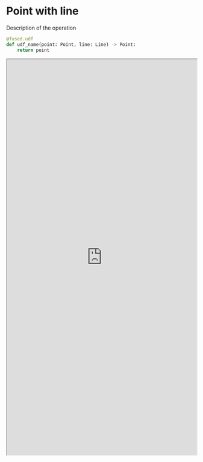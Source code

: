 # Point with line

Description of the operation

```python
@fused.udf
def udf_name(point: Point, line: Line) -> Point:
    return point
```

<iframe src="https://staging.fused.io/workbench#app/s/aH4sIAAAAAAAAA9U7iXbbOJK%2FgpFfR1JaonjooJQoM47tXO0cHTt92V49kAQltilSTVKyHT%2F%2Fwe437C%2FuJ2wVAJ6ibHdPZt4u40ggqlAoFApVBaB027BDhzUmDW%2B5CqOErG4cZl8SGpOVc3keyNo4iRhd%2Bl6CgDjJ6ucsXNHAgUr4m6%2Bc82B3EzcKl8ShCUu8JSMSK30vgNeJ5ysR82nibZjD%2FISmyKXKrCN3HTNnRlcr7Pw82Nt%2ByOHR8dHp0fujrI0XxCtm5%2BNI2HVyFdGVZGMd%2Bb5nKSyKwijt%2FMvn4yN8LwwxHzqO%2FC8JMFgvVzdYF0j2HeaSeBFezXBaWg5bhu3JeUDgOW%2FgvxOAkWTBCMJJ6PIyoikCLnAzCmQKvSmx5zCLRoq9ANas8Lol6SDGeaNDTqM1a4uWXqF72TE%2BewQbeMF8R98ZIvS2pNGlE14F0AvI%2FoD30S5ghOvIZr4XsLhDZsCgnAxlzpICTIy9RJiLJJ0qxQE9CJIWDlr5PfSCVqHxmTa5aLfbqUCXoB3A%2BwxJtlJ52gsaJTPQOAo8rBzlEEqvIrpkrazTYKVEMMfhkn8FLU1V1Q7R26RHzgZQGqgX5HtyZoyU0bBDupquK%2F2LTtbcDv31MoinZ03Q22aHNP0waF5wrhCcRDcFCe8fH8%2BO9389%2BnwC7Nzm9WLqX3qXjHyG8VI%2FPm9MULeUY3rDolYZU2C%2FYdd0HgYcAeZ3GwVHPc0FUIMBkzFbhbGXeGEwPTtvAOuoKVCgyXnjoqZFRB1vHU91ENE2kPlsQ5HWLLapz6b9e3FA2nM2PQMJo8TrOgMliNagAVNU3Qq8oDR3Jf1Jl0FJQffIe7oiXFRxWU%2BBHzsB0%2BJzGMzKWbkfXl%2BucsFe8OpZAIrUEWVQ8MLsKl7ClnGrXW6Iy65mnRZpFRYpPhd5ERuXmZ2UqQNpYZZmfM5rdAb16RAQakD4wAKaxckNTNx5A8rA2qTX4xVxT7z3fG%2B%2BSLqbca2%2BcS4DUCbqzzYeuwJiYOmnt%2FWY%2BHBF85I1Go8JESvsXuwwmGfoYiXei%2F81DJeIqmn3oq28xF4g3qBOq%2FG521EvJmJamZga5PZO7WV%2BzLZnknslUN1PPqMx2OJFGMIXTQi%2BJyQMmFQ7aoUbpmQ6za5ttsr9GDqdIvWccsX05F4lfZ4%2BPV14Mbf84JP%2FWHsRi2F6ExYFDBycbbM4Vp4%2BLTc6CIMAJAHLm%2FB%2BJuS7OMeo6%2BY7wiAOoHEY5PVt4SVxraCBonMGnipwvXmLl0FjuI6%2BFwafHAKLaLY40ANMgP3Pf%2F%2Fnf3GhVFwVKTfiPZUdB%2B85881FWLsQeZBPIgI49Xwmeb2KYNHzPiQsQZjo4oEAoTbGKEUN9XHHefCAf%2FsnfNs9fu16ilPjgx2LWs3rppByyfZULE1uWT6A5srlUWMqsNlP8HqCbwUdTa3EtK8qRQuR2YNpd9RX9AIEV%2F5UK9bwRT5NF3hbfssFXDD6e%2BSNIac1a1rvh5uIxeub5RXPHW9zkSSrGCzo1dWVwsNXxQt7MYs2LOpttB5ogo9BcTcGiTGnpzJmuK41MJmjOiOtP7KdwcC1VYeZY1cdjjXVGrnU1lTbdPpDtz82h5ppapY2NLR%2BHwhE66CHKhf3br%2Fe9W6v4f%2FN3d%2Bd5GbFZuE6mW1gYYbRFKL532G1VVheefYltWCCalyt6%2Fk%2BOOFXEJVUQaDQ4WW9g8bYAsM0WEc%2BdHt23YF%2FVS%2BfIV15TrKAsKIAb3eKk%2FIRxJasI1Zu%2F2%2BbnaE1pH3TGVOd6X19aFsqG6sDTaMWVYdsYGqma7qq5Zojqo5c3TU13XJtd2S6MDsDc%2FB%2FfXb0waCjdraisPvmB5%2FS297OgC2dSiTfltZ9j2Q7t32bkcJOTkBLFhUxvhy%2BIszxQErSqO6RXWYVYXyPl0Fm1GY5Or5JHsjJil4FhJKAXfFuZBccdvrx8OMEvB91wOP6YIxtCNGsdUKWoeO5NzgleRfYBJxPAvE735BhJ6122s2hF6%2FA2EjyzThDBZZvwjVBRShQKEso5eRwbV8eviRFMWVCcADmWKIqk52oVGagXlGMQfdsS%2Fp75DPoH7rEe%2BQvUTLBg0FGkx3hSI2%2BomqDPqg5h4CzTCFdTTMVXR8YptpPW7HAwTaGMu7retpAVHL0vmoMhRxiJNGk6yRsYkUCqhxAzXlDAyNI9bHeN01Hc6kz0Gw2MlxzzIaua4wMw1HH1GRMM0bmWDdHw6EN%2FxzDNC19oI01DEFQSo4L5LKDBQVWaIt30smHN81KnXxk06zUSYc0ld%2BddDhT%2Bd3hA5niRxt7lZ76vJHan4heKeDDFmsLGInk7MMmeNnbePHc76FTVeZ%2BFxtCFB5D%2FNWDjd9yhaZkAeH4Fb3pRSF1YgUNRzY20Y%2FjKkk4Q0CrXVWNAkjO6txxZxsa2OEa1AVazyGgQOWfgY1hreY3YVkauF7WT9fyQ%2FtScN9sS82rbGT2MkMvg4q9zOg8YtPiQPyX7lnyho8IP3JkfLIgJNeJLZQsHslVpIojIhN1q17EJ0YZ0C69bQcrRWjRD5ZJN1%2Bz8F0sjwqaWz3vfSt1vHduK%2BLHh3viktLlKrmFHK6o7SU3U1Uxt2Cpo0udYBkqPaT0SWVY1WOVoVew6XExmq4Ho3fMzjOmzVUUriBI8VisbKi%2FZp9YdPLHEkJtXd0WOrZFxqQDbnIPTPhHgc48Cq%2BSBXmKgIt6IlUvTtKPixoVK4QRJTUrahSpebZVZre2ibfzRlHpaiZfvHEVkKdTdfB01msWjHirxDh1KJUIqQ7lfjUQbw8ow578rE5sYTZ5Td36w6ca4%2B2mnqvceaNEPUjCdUSe6iDt3iPZA5XJNQY%2B1G2tKbbcVjb4q2tSXr85Bjfw7WoEcgBSjWglrikFIAIjiz%2FuD%2F32UJi4WRAH4zZvO%2FOC1RpPkk%2FpJYN4T6IUSbpp5URU4APtvSWds5YEbfH%2BOqKrBclCp92cZZA5tth4X7M4ix9oAGeH%2B68JuiMWFbg6ADIJMsyb%2BZ4lCiS0fueXG3vyfZrRVQ49XmzxzxlNkmh624xocOl4UXPSPP7cvGtnDRXmwOiaEF3PPsFWJ0hmb%2BhyiX6C8Er5VtugjPmBev5MezSm%2FmhM49GY%2FWY7k2oqDhlF8Nfq7FUC3nQiTkAMoOm%2BLucBwZ%2BO9w%2BO5LF9auIO1hTMDznwWMDmNO6Q97%2FgMeKZpnVIvw9rwxwWzDCYxDWLY%2FLzgkVM4PUBTzXVDhn1h6MyJg0SGtBlSF7Smw45%2BCIaAE1NG%2BOnqZVIv%2FWBKASkPxwJRAMoj7VxhxjjcYnyTx7w%2BeZzxqemabCORwO5jO%2FEaA%2F3T%2Flgz%2FKG2tgcdFUN%2Fnq8qOldQy0YdsQYqxkGFGsx9BxDr8HQYS%2FRVbGjXlrMMC4Eby%2F3PxzO3n44fHsgWWwETkx9X1xdBM6Vl5Y23rL8et64yPZ9%2FMwWrGiM77A3s9N7NA6QF2i8jNYC4UjH9%2BKkJXRBuWQ3cYvfQO2Rrx1y3SE3QEIAz3iLCwRZNHDA%2Bjjs%2Bp4OEIlwJOylOESps3hrKkLKCdoWvonQVd1AGapyT8NxYNdRwuijwFGG2c6PHKJFEQd4sK%2BS9wpEbNuQRrk%2FybU478tn6iRDnxRmkEc%2B0%2FTGtwX94wUP%2FOUeYekFswoaqssWGr2uouFoqmhuGC1pAq7wV3i67993Dw8lO7kJpb699nHMeJeJm02Hm9S4MGTyPRnCtj5IFvHW6PMXBYutdlHWJThQKd1ftwTF6bBdEL48CRANcNpTjuLKvrss4UI37QrikSSQowHJrMvCztk0B9R1HQbPUOvbY2qMmDUYW3RgGGysjmC2dF11DX3Qd8aDwXgw7DvucOw6IHjLcIWWrSMfN875puGRZ2i3nJG7B4%2FCIr6tmK6C%2BZN8yNPbvHz3JB2jrIXS3ZN8mU1v8%2FKd4DkTFjCfSk%2F4dVFR6xf%2B5LPlRt5aXkzkNe3OMyvcXK3CADwObBs0VMq8QrQoICySpd9Kr1EQ9vxvhx8PTn%2F9dEQQ9IJXZSUCZdi%2Bv0iXyvMlSyi%2FEo8Zrph14nbN8wbp5Ric9RevcDIJ7rVfHz%2FviboSkTy4w2tLIIVhC45LSFs8cvcIULnX7oprYa0DS9tbrpfZO%2B41%2BQsPgIMwp4KsZT3HduStQHSRPc2Vbx2sLud8hyr3pv%2F4j7GiKmrP8fDuxwtg93neePG8J1q%2FeCy1f0hyPTuM2LemKXby35oq7L%2B7%2FxrKNqy68BsRXRjdasPiHOPRzYtciazQuSG34AyiuRdMiPqMrKjjeMGcl%2B9yxL0lXQFims4wIdSKQ3%2BdsGdgAFcc2wqTJFzyIj%2FPnmDmwXclKgpGy5615leY91DT1NX1MxLhdXj6YlH7Evbra3S%2F0dyirdJuvENUZTA02gX%2BB9jKhUXSjb2vDMjoWPG1y%2B0W502VcJcuPf9mQk7pIlzSDolpEHdhzXjubua95TwPVfGRQx4gs%2BUTNBRtV46lDM2IP%2B%2BlE5PV%2FK3bhe059kV93DtxHQEpxAwP5cjfu91Hq0S6ctFHx8mDClbtWZzz5V2D1Q0YOGCHPMgDXXmKaM4ZEcXu3AcV7W0MRQd1z%2Bp2sQOb4stcZIuIuX%2B1AzuOiwYUQgmgJA4zF4wlZbNYEMa%2B78uEMRx%2Bghf2gSNyUty17xPgmEEIUBZH7UKrURjQw81VSWMWLNV7dbOo0SVcYffqEHdNvYJveo69F5XL8TbEc8SZLhc6VLyQKXJVh1AYRK%2FHkxbkiaQUQwzhNTiXBIKKlR8mMK5kIZ1bh8BKgQWNeW6UKxAKUDQD9eGY2fR0yDrGexLKpczHQt6dfPwgrpoOUP2VkveLk7JAZZ%2FFqpOcL35QVgK%2B%2F%2Bl0u%2FKll0D32%2FVvjGJCWAmU3YSWag98b3V0DR4aL4ZKkOLJXQmwn9uXA7BLUegXphkDYRjgs%2BJspNHO7Wce02WM3AmZNcsOpvms6AoIv5ITMmvdlrUMZ2R%2F5e3zLJRTDCsh9F1dKuzmnfb299D77ZcPqmW8Wzs%2Ff15YP3%2Fxjg%2FeLbD%2BV%2F06YKcL9VfD%2Fvr%2B0P768fDD0n6tab%2BdfljTr79trJN3Y%2BXHV6fO%2FI9Df%2F%2FVjz%2FQd7Mfj%2FeNAbuqHGECDyeoARPywL2DptZfPGQXDZOykhRuESYE0xpUbTQajCtnbOllxIRgSsTI7A%2F0CgbeM%2BASLVXfld5sMYc%2BiyYkqZ46yhyz%2FAQgnZFsEltbmV1lDqQKfAGrLG8G0kw5TIHjqaVAitcphK9b%2FINVw%2B9bXVR%2FkbLXIVcLz16QBQTHaPeX3ld%2B%2FhmDyaMJOJ4A%2Fq8xTQpUmmf3XC3A3K1C%2F2aOmUio5E5MLHYTwkYJ%2BSewIaHKNrueg%2FP5xsjGWHNwLQ6tJ%2BRP73%2F%2BzRketaxD5P2bUIyqRnGoFwiouOffRhCW8WRtHUvtaOEBdNwm0xdVLc5UDK0geBeIi2BmXoKfRkvBmyk4mGf1PWFfyToKuMoVDZLosVPfXTo3gnztvYJ45LVBjd7nz5wlx17ADvC4G9aBKuM4reaMvNTg59Rv7kAT9xEPdf0KsGTXLZcL%2BMxVisf9QdIzvsdEXLJVP%2Fh%2BUFddd7qf9fcp9ILkM0%2FvBaPyqBEOdmCtclJfwNjFE55jec0wq3lHE64fVWuzhSAU6Ey9ONs5ki1M7XGY2qNpavfQrK%2B%2Faz%2BrVt9VEMWBfB2ZQuPSjknEUDJu2sNwSmz708RzfIo0xalBRwZv06Gq1h%2BG%2F5UzjwevPMoJjngKVknPcUPfWy8LGTqyYg%2Ba2pd0zkgAkRvdUI%2BfEWwdtbyksWcTcW4hzGDxCoVCDIzpQxuP8lxW2GSABSm4Gh7oCRMORhZbrWiCdyp%2FNk%2FMYcwduCNjaAx16mrjoTV0ddsaaaY1NJhJXbDsw5Fu9sdjte84uktNDXw3cyzT0TR9XLDx2qAHln9k9DTVHA%2B3zbwdb55AyL9kU37UHPMsGZ7TkqZtAEYLx5EeeEFc0nJc2D7CdnOqDDL5fMszL5n7usmvTnZfnxxT8npNIwdmZd%2BLxPERWDuIaEaj4cjQOxD%2FGIo5MkaqmR%2F4njfevfqh2mDYxxsPRB%2BNTK2IfPLqYwnZGClDrT%2BW2a6GOe4XsY%2F3fyljY6KSxnNjeXKSOcixMW%2FiZbj2HQwTBBuqpKwOFH2kDrng79JTvJhnWVWvALKuj5ZeHPOoZil%2BsZOCziDSgDUrf5kRXolfZhTOt8tXGQ92dBrRIMYR8iCqpjfMuRK9rWAXDYvUo%2FJ3IZZn39g%2BEy%2Fgv%2BxLWb%2BORWEZgmrOYjsME5RKxug3uGGBkJenV21fsUgpID%2F81vfL52OsSs%2B9m2PdNk2HwdqjjmY5Y9dlFh0afduiLu0P%2BvrY7NuGOTRgzqz%2BULfYcKCPqT0Y4Sm52W%2BKLr7FuTdmUu2M2J7AEKe38HH3BMYJpWB%2B90RO5%2FRWFu7SFK%2B%2Fys4%2FK426cRSP7L%2FB4Cqn9dKKi4twPBAI%2Fl8kid2fHvavSQyrNN2ZpCMswQMpOvjwBB2YhlrgPdk5%2BNybm4PPfZlZ%2BNyfloPPA0k5%2BPyVlBx87k%2FIweexyTi72v65PJy01SNzcB7OwCktq0SEVTwJdCv1s3hHhr4ecTOVggYlxdvSwvOG59RI4byB4%2B9KHdqJwPdAtdCHWu4EfLynob2zOzmltbAlAydpV0AX6ctFQeTnQaPTkL%2BnWuKdXmNy1sh%2BYS1hGJ9C8ZpGEb2Bwg2NfPgSBo8XXIgDuOGDtzTRBYpZQN0Fz9i4uPtfwSaqt%2Fk9AAA%3D" height="1050px" width="100%" scrolling="no"></iframe>




